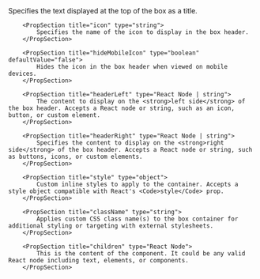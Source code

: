 
<PackageInstallGuide packageName="@wpmudev/sui-box" />

<Section title="Box Props" border={true}>
    	<PropSection title="title" type="string">
			Specifies the text displayed at the top of the box as a title.
    	</PropSection>

    	<PropSection title="icon" type="string">
			Specifies the name of the icon to display in the box header.
    	</PropSection>

    	<PropSection title="hideMobileIcon" type="boolean" defaultValue="false">
			Hides the icon in the box header when viewed on mobile devices.
    	</PropSection>

    	<PropSection title="headerLeft" type="React Node | string">
			The content to display on the <strong>left side</strong> of the box header. Accepts a React node or string, such as an icon, button, or custom element.
    	</PropSection>

    	<PropSection title="headerRight" type="React Node | string">
			Specifies the content to display on the <strong>right side</strong> of the box header. Accepts a React node or string, such as buttons, icons, or custom elements.
    	</PropSection>

    	<PropSection title="style" type="object">
    		Custom inline styles to apply to the container. Accepts a style object compatible with React's <Code>style</Code> prop.
    	</PropSection>

    	<PropSection title="className" type="string">
			Applies custom CSS class name(s) to the box container for additional styling or targeting with external stylesheets.
    	</PropSection>

    	<PropSection title="children" type="React Node">
    		This is the content of the component. It could be any valid React node including text, elements, or components.
    	</PropSection>

</Section>

<CommonPropsNotice />
